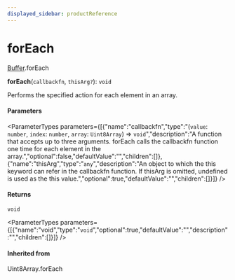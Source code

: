 ```yaml
---
displayed_sidebar: productReference
---
```



# forEach

[Buffer](../../interfaces/Buffer.mdx).forEach

**forEach**(`callbackfn`, `thisArg?`): `void`

Performs the specified action for each element in an array.

#### Parameters

<ParameterTypes parameters={[{"name":"callbackfn","type":"(`value`: `number`, `index`: `number`, `array`: `Uint8Array`) => `void`","description":"A function that accepts up to three arguments. forEach calls the callbackfn function one time for each element in the array.","optional":false,"defaultValue":"","children":[]},{"name":"thisArg","type":"`any`","description":"An object to which the this keyword can refer in the callbackfn function. If thisArg is omitted, undefined is used as the this value.","optional":true,"defaultValue":"","children":[]}]} />

#### Returns

`void`

<ParameterTypes parameters={[{"name":"void","type":"`void`","optional":true,"defaultValue":"","description":"","children":[]}]} />

#### Inherited from

Uint8Array.forEach
